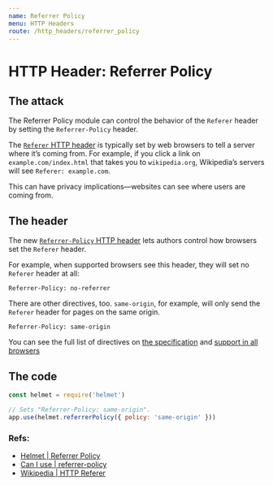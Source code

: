 ```yaml
---
name: Referrer Policy
menu: HTTP Headers
route: /http_headers/referrer_policy
---
```


# HTTP Header: Referrer Policy

## The attack

The Referrer Policy module can control the behavior of the `Referer` header by setting the `Referrer-Policy` header.

The [`Referer` HTTP header](https://en.wikipedia.org/wiki/HTTP_referer) is typically set by web browsers to tell a server where it’s coming from. For example, if you click a link on `example.com/index.html` that takes you to `wikipedia.org`, Wikipedia’s servers will see `Referer: example.com`.

This can have privacy implications—websites can see where users are coming from.

## The header

The new [`Referrer-Policy` HTTP header](https://www.w3.org/TR/referrer-policy/#referrer-policy-header) lets authors control how browsers set the `Referer` header.

For example, when supported browsers see this header, they will set no `Referer` header at all:

```
Referrer-Policy: no-referrer
```

There are other directives, too. `same-origin`, for example, will only send the `Referer` header for pages on the same origin.

```
Referrer-Policy: same-origin
```

You can see the full list of directives on [the specification](https://www.w3.org/TR/referrer-policy/#referrer-policies) and [support in all browsers](http://caniuse.com/#feat=referrer-policy)


## The code

```js
const helmet = require('helmet')

// Sets "Referrer-Policy: same-origin".
app.use(helmet.referrerPolicy({ policy: 'same-origin' }))
```

### Refs:

- [Helmet | Referrer Policy](https://helmetjs.github.io/docs/referrer-policy)
- [Can I use | referrer-policy](http://caniuse.com/#feat=referrer-policy)
- [Wikipedia | HTTP Referer ](https://en.wikipedia.org/wiki/HTTP_referer)